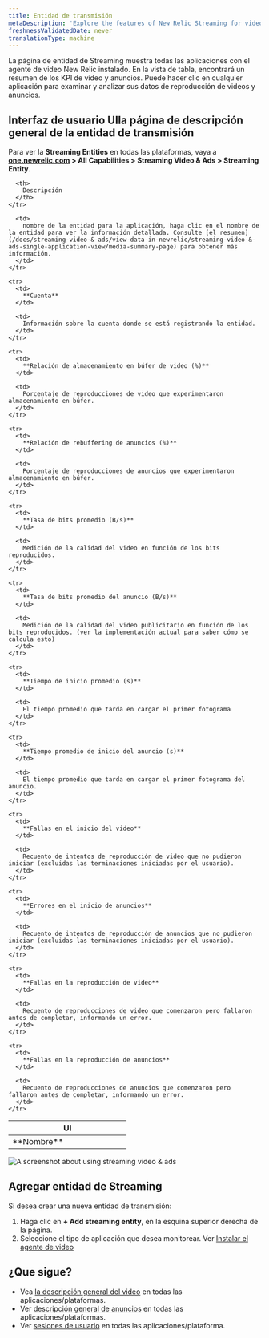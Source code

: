 ```yaml
---
title: Entidad de transmisión
metaDescription: 'Explore the features of New Relic Streaming for video and ads, providing detailed insights into active entities.'
freshnessValidatedDate: never
translationType: machine
---
```


La página de entidad de Streaming muestra todas las aplicaciones con el agente de video New Relic instalado. En la vista de tabla, encontrará un resumen de los KPI de video y anuncios. Puede hacer clic en cualquier aplicación para examinar y analizar sus datos de reproducción de videos y anuncios.

## Interfaz de usuario UIla página de descripción general de la entidad de transmisión

Para ver la **Streaming Entities** en todas las plataformas, vaya a <DNT>**[one.newrelic.com](https://one.newrelic.com) &gt; All Capabilities &gt; Streaming Video &amp; Ads &gt; Streaming Entity**</DNT>.

<table>
  <thead>
    <tr>
      <th width="50%">
        UI
      </th>

      <th>
        Descripción
      </th>
    </tr>
  </thead>

  <tbody>
    <tr>
      <td>
        **Nombre**
      </td>

      <td>
        nombre de la entidad para la aplicación, haga clic en el nombre de la entidad para ver la información detallada. Consulte [el resumen](/docs/streaming-video-&-ads/view-data-in-newrelic/streaming-video-&-ads-single-application-view/media-summary-page) para obtener más información.
      </td>
    </tr>

    <tr>
      <td>
        **Cuenta**
      </td>

      <td>
        Información sobre la cuenta donde se está registrando la entidad.
      </td>
    </tr>

    <tr>
      <td>
        **Relación de almacenamiento en búfer de video (%)**
      </td>

      <td>
        Porcentaje de reproducciones de video que experimentaron almacenamiento en búfer.
      </td>
    </tr>

    <tr>
      <td>
        **Relación de rebuffering de anuncios (%)**
      </td>

      <td>
        Porcentaje de reproducciones de anuncios que experimentaron almacenamiento en búfer.
      </td>
    </tr>

    <tr>
      <td>
        **Tasa de bits promedio (B/s)**
      </td>

      <td>
        Medición de la calidad del video en función de los bits reproducidos.
      </td>
    </tr>

    <tr>
      <td>
        **Tasa de bits promedio del anuncio (B/s)**
      </td>

      <td>
        Medición de la calidad del video publicitario en función de los bits reproducidos. (ver la implementación actual para saber cómo se calcula esto)
      </td>
    </tr>

    <tr>
      <td>
        **Tiempo de inicio promedio (s)**
      </td>

      <td>
        El tiempo promedio que tarda en cargar el primer fotograma
      </td>
    </tr>

    <tr>
      <td>
        **Tiempo promedio de inicio del anuncio (s)**
      </td>

      <td>
        El tiempo promedio que tarda en cargar el primer fotograma del anuncio.
      </td>
    </tr>

    <tr>
      <td>
        **Fallas en el inicio del video**
      </td>

      <td>
        Recuento de intentos de reproducción de video que no pudieron iniciar (excluidas las terminaciones iniciadas por el usuario).
      </td>
    </tr>

    <tr>
      <td>
        **Errores en el inicio de anuncios**
      </td>

      <td>
        Recuento de intentos de reproducción de anuncios que no pudieron iniciar (excluidas las terminaciones iniciadas por el usuario).
      </td>
    </tr>

    <tr>
      <td>
        **Fallas en la reproducción de video**
      </td>

      <td>
        Recuento de reproducciones de video que comenzaron pero fallaron antes de completar, informando un error.
      </td>
    </tr>

    <tr>
      <td>
        **Fallas en la reproducción de anuncios**
      </td>

      <td>
        Recuento de reproducciones de anuncios que comenzaron pero fallaron antes de completar, informando un error.
      </td>
    </tr>
  </tbody>
</table>

<img title="Streamng video & ads" alt="A screenshot about using streaming video & ads" src="/images/streaming-entity.webp" />

## Agregar entidad de Streaming

Si desea crear una nueva entidad de transmisión:

1. Haga clic en **+ Add streaming entity**, en la esquina superior derecha de la página.
2. Seleccione el tipo de aplicación que desea monitorear. Ver [Instalar el agente de video](/docs/streaming-video-&-ads/installation/install-the-streaming-video-&-ads-agent/#installation)

## ¿Que sigue?

* Vea [la descripción general del video](/docs/streaming-video-&-ads/view-data-in-newrelic/streaming-video-&-ads-all-platform-view/video-overview) en todas las aplicaciones/plataformas.
* Ver [descripción general de anuncios](/docs/streaming-video-&-ads/view-data-in-newrelic/streaming-video-&-ads-all-platform-view/ads-overview) en todas las aplicaciones/plataformas.
* Ver [sesiones de usuario](/docs/streaming-video-&-ads/view-data-in-newrelic/streaming-video-&-ads-all-platform-view/user-sessions/overview) en todas las aplicaciones/plataforma.